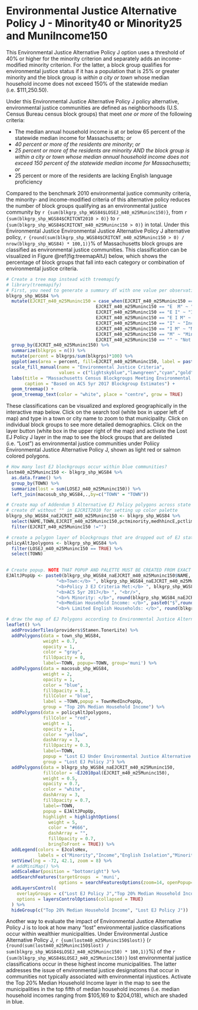 # Environmental Justice Alternative Policy J - Minority40 or Minority25 and MuniIncome150

This Environmental Justice Alternative Policy J option uses a threshold of 40% or higher for the minority criterion and separately adds an income-modified minority criterion. For the latter, a block group qualifies for environmental justice status if it has a population that is 25% or greater minority and the block group is *within a city or town* whose median household income does not exceed 150% of the statewide median (i.e. \$111,250.50).

Under this Environmental Justice Alternative Policy J policy alternative, environmental justice communities are defined as neighborhoods (U.S. Census Bureau census block groups) that meet *one or more* of the following criteria: 

* The median annual household income is at or below 65 percent of the statewide median income for Massachusetts; *or*
* *40 percent or more of the residents are minority*; *or*
* *25 percent or more of the residents are minority AND the block group is within a city or town whose median annual household income does not exceed 150 percent of the statewide median income for Massachusetts*; *or*
* 25 percent or more of the residents are lacking English language proficiency

Compared to the benchmark 2010 environmental justice community criteria, the minority- and income-modified criteria of this alternative policy reduces the number of block groups qualifying as an environmental justice community by `r {sum(blkgrp_shp_WGS84$LOSEJ_m40_m25Muninc150)}`, from `r {sum(blkgrp_shp_WGS84$CRITCNT2010 > 0)}` to `r {sum(blkgrp_shp_WGS84$CRITCNT_m40_m25Muninc150 > 0)}` in total. Under this Environmental Justice Environmental Justice Alternative Policy J alternative policy, `r {round(sum(blkgrp_shp_WGS84$CRITCNT_m40_m25Muninc150 > 0) / nrow(blkgrp_shp_WGS84) * 100,1)}`% of Massachusetts block groups are classified as environmental justice communities. This classification can be visualized in Figure \@ref(fig:treemapAltJ) below, which shows the percentage of block groups that fall into each category or combination of environmental justice criteria.

```r
# Create a tree map instead with treemapify
# library(treemapify)
# First, you need to generate a summary df with one value per observation or EJ criterion
blkgrp_shp_WGS84 %>% 
  mutate(EJCRIT_m40_m25Muninc150 = case_when(EJCRIT_m40_m25Muninc150 == "E" ~ "English Isolation",
                                  EJCRIT_m40_m25Muninc150 == "E  M" ~ "Minority and English Isolation", 
                                  EJCRIT_m40_m25Muninc150 == "E I" ~ "Income and English Isolation",
                                  EJCRIT_m40_m25Muninc150 == "E I M" ~ "Minority, Income, and English Isolation",
                                  EJCRIT_m40_m25Muninc150 == "I" ~ "Income",
                                  EJCRIT_m40_m25Muninc150 == "I M" ~ "Minority and Income",
                                  EJCRIT_m40_m25Muninc150 == "M" ~ "Minority",
                                  EJCRIT_m40_m25Muninc150 == "" ~ "Not EJ")) %>% 
  group_by(EJCRIT_m40_m25Muninc150) %>% 
  summarize(blkgrps = n()) %>% 
  mutate(percent = blkgrps/sum(blkgrps)*100) %>% 
  ggplot(aes(area = percent, fill=EJCRIT_m40_m25Muninc150, label = paste(EJCRIT_m40_m25Muninc150,paste(round(percent,1),"%"),sep="\n"))) + 
  scale_fill_manual(name = "Environmental Justice Criteria", 
                    values = c("lightskyblue","lawngreen","cyan","gold","deeppink","darkgreen","navyblue","gray88")) +
  labs(title = "Massachusetts Census Blockgroups Meeting Environmental Justice Alternative Policy J Criteria",
       caption = "Based on ACS 5yr 2017 Blockgroup Estimates") +
  geom_treemap() + 
  geom_treemap_text(color = "white", place = "centre", grow = TRUE)
```

These classifications can be visualized and explored geographically in the interactive map below. Click on the search tool (white box in upper left of map) and type in a town or city name to zoom to that municipality. Click on individual block groups to see more detailed demographics. Click on the layer button (white box in the upper right of the map) and activate the Lost EJ Policy J layer in the map to see the block groups that are delisted (i.e. "Lost") as environmental justice communities under Poliicy Environmental Justice Alternative Policy J, shown as light red or salmon colored polygons.

```r
# How many lost EJ blockgroups occur within blue communities?
lostm40_m25Muninc150 <- blkgrp_shp_WGS84 %>% 
  as.data.frame() %>% 
  group_by(TOWN) %>% 
  summarize(lost = sum(LOSEJ_m40_m25Muninc150)) %>% 
  left_join(macosub_shp_WGS84,.,by=c("TOWN" = "TOWN"))

# Create map of Addendum 5 Alternative EJ Policy polygons across state
# create df without "" in EJCRIT2010 for setting up color palette
blkgrp_shp_WGS84_naEJCRIT_m40_m25Muninc150 <- blkgrp_shp_WGS84 %>%
  select(NAME,TOWN,EJCRIT_m40_m25Muninc150,pctminority,medhhincE,pctlimitenghh) %>% 
  filter(EJCRIT_m40_m25Muninc150 !="")

# create a polygon layer of blockgroups that are dropped out of EJ status by criteria change
policyAltJpolygons <- blkgrp_shp_WGS84 %>% 
  filter(LOSEJ_m40_m25Muninc150 == TRUE) %>% 
  select(TOWN)
  

# Create popup. NOTE THAT POPUP AND PALETTE MUST BE CREATED FROM EXACT SAME DF AS USED IN leaflet() MAP. OTHERWISE, POPUPS WILL SHOW UP IN THE WRONG LOCATION!
EJAltJPopUp <- paste0(blkgrp_shp_WGS84_naEJCRIT_m40_m25Muninc150$NAME, "<br/>",
                   "<b>Town:</b> ", blkgrp_shp_WGS84_naEJCRIT_m40_m25Muninc150$TOWN, "<br/>",
                   "<b>Policy J EJ Criteria Met:</b> ", blkgrp_shp_WGS84_naEJCRIT_m40_m25Muninc150$EJCRIT_m40_m25Muninc150, "<br/>",
                   "<b>ACS 5yr 2017</b> ", "<br/>",
                   "<b>% Minority: </b>", round(blkgrp_shp_WGS84_naEJCRIT_m40_m25Muninc150$pctminority,1),"<br/>",
                   "<b>Median Household Income: </b>", paste0("$",round(blkgrp_shp_WGS84_naEJCRIT_m40_m25Muninc150$medhhincE)),"<br/>",
                   "<b>% Limited English Households: </b>", round(blkgrp_shp_WGS84_naEJCRIT_m40_m25Muninc150$pctlimitenghh,1))

# draw the map of EJ Polygons according to Environmental Justice Alternative Policy J EJ Policy. Faded red/salmong colored polygons represent blockgroups that lose EJ status when the income criteria modifies minority and English isolation. 
leaflet() %>% 
  addProviderTiles(providers$Stamen.TonerLite) %>% 
  addPolygons(data = town_shp_WGS84,
              weight = 0.7,
              opacity = 1,
              color = "gray",
              fillOpacity = 0,
              label=~TOWN, popup=~TOWN, group='muni') %>% 
  addPolygons(data = macosub_shp_WGS84,
              weight = 2,
              opacity = 1,
              color = "blue",
              fillOpacity = 0.1,
              fillColor = "blue",
              label = ~TOWN,popup = TownMedIncPopUp,
              group = "Top 20% Median Household Income") %>% 
  addPolygons(data = policyAltJpolygons,
              fillColor = "red",
              weight = 1,
              opacity = 1,
              color = "yellow",
              dashArray = 3,
              fillOpacity = 0.3,
              label=~TOWN,
              popup = "Lost EJ Under Environmental Justice Alternative Policy J",
              group = "Lost EJ Policy J") %>% 
  addPolygons(data = blkgrp_shp_WGS84_naEJCRIT_m40_m25Muninc150,
              fillColor = ~EJ2010pal(EJCRIT_m40_m25Muninc150), 
              weight = 0.5,
              opacity = 0.7,
              color = "white",
              dashArray = 3,
              fillOpacity = 0.7,
              label=~TOWN, 
              popup = EJAltJPopUp,
              highlight = highlightOptions(
                weight = 5,
                color = "#666",
                dashArray = "",
                fillOpacity = 0.7,
                bringToFront = TRUE)) %>% 
  addLegend(colors = EJcolsHex, 
            labels = c("Minority","Income","English Isolation","Minority and Income","Minority and English Isolation","Income and English Isolation","Minority, Income, and English Isolation"), title = "Environmental Justice Populations", position = "bottomleft") %>% 
  setView(lng = -72, 42.1, zoom = 8) %>% 
  # addMiniMap() %>% 
  addScaleBar(position = "bottomright") %>% 
  addSearchFeatures(targetGroups  = 'muni', 
                    options = searchFeaturesOptions(zoom=14, openPopup=TRUE, hideMarkerOnCollapse=T)) %>% 
  addLayersControl(
    overlayGroups = c("Lost EJ Policy J","Top 20% Median Household Income"),
    options = layersControlOptions(collapsed = TRUE)
  ) %>% 
  hideGroup(c("Top 20% Median Household Income", "Lost EJ Policy J"))
```

Another way to evaluate the impact of Environmental Justice Alternative Policy J is to look at how many "lost" environmental justice classifications occur within wealthier municipalities. Under Environmental Justice Alternative Policy J, `r {sum(lostm40_m25Muninc150$lost)}` (`r {round(sum(lostm40_m25Muninc150$lost) / sum(blkgrp_shp_WGS84$LOSEJ_m40_m25Muninc150) * 100,1)}`%) of the `r {sum(blkgrp_shp_WGS84$LOSEJ_m40_m25Muninc150)}` lost environmental justice classifications occur in these highest income municipalities. The latter addresses the issue of environmental justice designations that occur in communities not typically associated with environmental injustices. Activate the Top 20% Median Household Income layer in the map to see the municipalities in the top fifth of median household incomes (i.e. median household incomes ranging from \$105,169 to \$204,018), which are shaded in blue. 